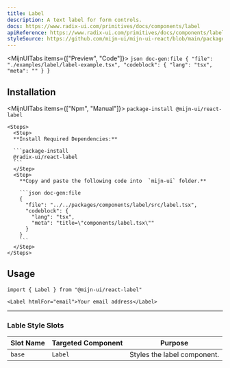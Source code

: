 ```yaml
---
title: Label
description: A text label for form controls.
docs: https://www.radix-ui.com/primitives/docs/components/label
apiReference: https://www.radix-ui.com/primitives/docs/components/label#api-reference
styleSource: https://github.com/mijn-ui/mijn-ui-react/blob/main/packages/theme/src/components/label.ts
---
```



<MijnUITabs items={["Preview", "Code"]}>
  <MijnUITabsContent value="Preview">
    <ComponentPreview>
      <LabelExample />
    </ComponentPreview>
  </MijnUITabsContent>
  <MijnUITabsContent value="Code">
    ```json doc-gen:file
    {
      "file": "./examples/label/label-example.tsx",
      "codeblock": {
        "lang": "tsx",
        "meta": ""
      }
    }
    ```
  </MijnUITabsContent>
</MijnUITabs>

## Installation

<MijnUITabs items={["Npm", "Manual"]}>
  <MijnUITabsContent value="Npm">
    ```package-install
    @mijn-ui/react-label
    ```
    </MijnUITabsContent>
    <MijnUITabsContent value="Manual">

    <Steps>
      <Step>
      **Install Required Dependencies:**

      ```package-install
      @radix-ui/react-label
      ```
      </Step>
      <Step>
        **Copy and paste the following code into  `mijn-ui` folder.**

        ```json doc-gen:file
        {
          "file": "../../packages/components/label/src/label.tsx",
          "codeblock": {
            "lang": "tsx",
            "meta": "title=\"components/label.tsx\""
          }
        }
        ```
      </Step>
    </Steps>

  </MijnUITabsContent>
</MijnUITabs>

## Usage

```tsx
import { Label } from "@mijn-ui/react-label"
```

```tsx
<Label htmlFor="email">Your email address</Label>
```

---

### Lable Style Slots

| **Slot Name** | **Targeted Component** | **Purpose**                 |
| ------------- | ---------------------- | --------------------------- |
| `base`        | `Label`                | Styles the label component. |
